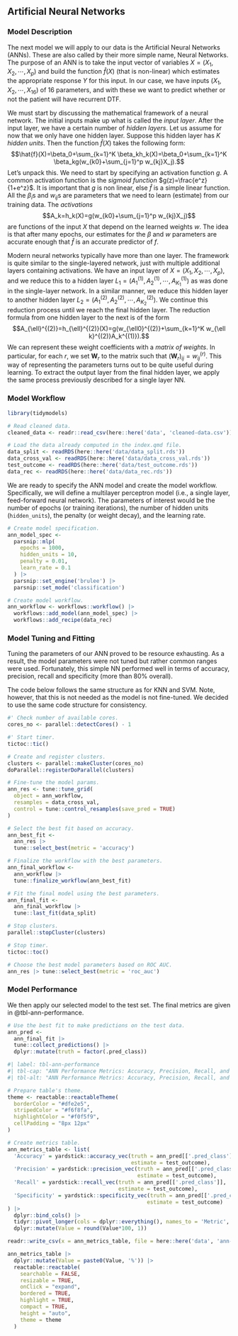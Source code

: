 
## Artificial Neural Networks

### Model Description

The next model we will apply to our data is the Artificial Neural Networks (ANNs). These are also called by their more simple name, Neural Networks. The purpose of an ANN is to take the input vector of variables $X = (X_1, X_2, \cdots, X_p)$ and build the function $\hat{f}(X)$ (that is non-linear) which estimates the appropriate response $Y$ for this input. In our case, we have inputs $(X_1, X_2, \cdots, X_{16})$ of $16$ parameters, and with these we want to predict whether or not the patient will have recurrent DTF. 

We must start by discussing the mathematical framework of a neural network. The initial inputs make up what is called the *input layer*. After the input layer, we have a certain number of *hidden layers*. Let us assume for now that we only have one hidden layer. Suppose this hidden layer has $K$ *hidden units*. Then the function $\hat{f}(X)$ takes the following form: $$\hat{f}(X)=\beta_0+\sum_{k=1}^K \beta_kh_k(X)=\beta_0+\sum_{k=1}^K \beta_kg(w_{k0}+\sum_{j=1}^p w_{kj}X_j).$$ Let's unpack this. We need to start by specifying an activation function $g$. A common activation function is the *sigmoid function* $g(z)=\frac{e^z}{1+e^z}$. It is important that $g$ is non linear, else $\hat{f}$ is a simple linear function. All the $\beta_i$s and $w_{ij}$s are parameters that we need to learn (estimate) from our training data. The *activations* $$A_k=h_k(X)=g(w_{k0}+\sum_{j=1}^p w_{kj}X_j)$$ are functions of the input $X$ that depend on the learned weights $w$. The idea is that after many epochs, our estimates for the $\beta$ and $w$ parameters are accurate enough that $\hat{f}$ is an accurate predictor of $f$. 

Modern neural networks typically have more than one layer. The framework is quite similar to the single-layered network, just with multiple additional layers containing activations. We have an input layer of $X=(X_1, X_2, \cdots, X_p)$, and we reduce this to a hidden layer $L_1=(A_1^{(1)}, A_2^{(1)},\cdots,A_{K_1}^{(1)})$ as was done in the single-layer network. In a similar manner, we reduce this hidden layer to another hidden layer $L_2=(A_1^{(2)}, A_2^{(2)}, \cdots, A_{K_2}^{(2)})$. We continue this reduction process until we reach the final hidden layer. The reduction formula from one hidden layer to the next is of the form $$A_{\ell}^{(2)}=h_{\ell}^{(2)}(X)=g(w_{\ell0}^{(2)}+\sum_{k=1}^K w_{\ell k}^{(2)}A_k^{(1)}).$$ We can represent these weight coefficients with a *matrix of weights*. In particular, for each $r$, we set $\mathbf{W}_r$ to the matrix such that $(\mathbf{W}_r)_{ij}=w_{ij}^{(r)}$. This way of representing the parameters turns out to be quite useful during learning. To extract the output layer from the final hidden layer, we apply the same process previously described for a single layer NN. 

<!-- It may also be the case that the output $Y$ is some element of the set $\{0,1,\cdots, m\}$. Here, we need to get from the last hidden layer to some final set of output functions $(\hat{f}_0(X), \hat{f}_1(X), \dots, \hat{f}_m(X))$, where we set $\hat{f}_{\alpha}(X)=\mathbb{P}(Y=\alpha|X)$. Suppose we have $s$ hidden layers. For $t=0, 1, \cdots, m$, we compute a linear model $$Z_t=\beta_{t0}+\sum_{\ell=1}^{K_s}\beta_{m\ell}h_{\ell}^{(s)}(X).$$ Just like with the weights $w$, we can store the $\beta$ coefficients in a matrix $\mathbf{B}$. We can now extract the function outputs using another activation function, the *softmax function*: $$\hat{f}_{\alpha}(X)=\mathbb{P}(Y=\alpha|X)=\frac{e^{Z_{\alpha}}}{\sum_{t=0}^{m}e^{Z_t}}.$$ In summary, we started with a set of inputs $X$ and produced a set of outputs, which correspond to probabilities that an input $X$ produces an output $Y$. The key is that in training, we learn weights that fit the functions $\hat{f}_{\alpha}(X)$ more precisely to the true nature of the system. This allows even data outside our training set to be fit well by the functions -- the entire purpose of machine learning. In order to fit the function well, during training we try to minimize the negative multinomial log-likelihood, or *cross-entropy* of $n$ input/output pairs $(x_i, y_i)$, $$-\sum_{i=1}^n \sum_{\alpha=0}^m y_{im}\log(\hat{f}_{\alpha}(x_i)).$$ -->

<!-- Convolutional Neural Networks, or CNNs, are types of neural networks that have evolved to be quite useful in image recognition and various other machine learning tasks. The point is that they recognize patterns in specific parts of the data, similar to how a human would. It does this by combining two types of hidden layers: *convolution* and *pooling* layers. Convolution layers find small patterns in data, and pooling layers select a prominent subset of these patterns. A convolution layer is built out of many convolution filters, which are templates that determine if some feature appears in data. These filters can be interpreted as matrices, and the layer can thus be interpreted as the convolution of these matrices -- i.e. their product. A pooling layer condenses a large data set into a smaller summary data set. This is often done by splitting the data set into chunks and taking only the maximum value of each chunk. -->

<!-- Recurrent Neural Networks, or RNNs, are neural networks that deal with data that is sequential in nature. For example, time series of temperature, rainfall, wind speed, air quality, etc. We may want to forecast the weather several days ahead, or climate several decades ahead. The task at hand is not exactly like this, but RNNs still may be helpful. As before, we take a sequence of inputs $X=\{X_1, X_2, \cdots, X_L\}$, and we wish to estimate a single output $Y$. We have a hidden layer sequence $\{A_1, A_2, \cdots, A_L\}$ and an output layer sequence $\{O_1, O_2, \cdots, O_L\}$. The sequence $X$ is processed one vector at a time. When $X_{\ell}$ is processed, the activation $A_{\ell}$ is updated using $X_{\ell}$ and $A_{\ell-1}$. Each $A_{\ell}$ produces an output $O_{\ell}$, a prediction for $Y$. We only really care about the last of these outputs, $O_L$, as this is the most refined. Let's look at the details. Suppose each input vector has $p$ components, $(X_{\ell 1}, X_{\ell 2}, \cdots, X_{\ell p})$. Suppose the hidden layer $A_{\ell}$ contains $K$ units $(A_{\ell 1}, A_{\ell 2}, \cdots, A_{\ell K})$. We need a $K\times (p+1)$ matrix $\mathbf{W}$ of weights $w_{kj}$ from $X$ to $A$, a $K\times K$ matrix $\mathbf{U}$ of weights $u_{ks}$ from $A_{\ell-1}$ to $A_{\ell}$, and a $(K+1)$-vector of weights $\beta_k$ for the output layer. We compute each $A$ component using an activation function $g$ in the following manner: $$A_{\ell k}=g\left(w_{k0}+\sum_{j=1}^p w_{kj}X_{\ell j}+\sum_{s=1}^K u_{ks}A_{\ell-1, s}\right).$$ We compute each output in the following manner: $$O_{\ell}=\beta_0+\sum_{k=1}^K \beta_kA_{\ell k}.$$ This gives us a quantitative output. If we would like a binary output, we can add an additional sigmoid activation function. Note that the parameters we are learning are $\mathbf{W}, \mathbf{U}, \mathbf{B}$. Notice that these parameters are shared for all $\ell$. The loss function is the square of the difference between the real output and the expected output: $(Y-O_L)^2$, which only depends upon the final output. Thus we can effectively ignore $O_1, O_2, \cdots, O_{L-1}$. With $n$ input/output pairs $(x_i, y_i)$, the goal of training is to minimize the sum of squares 
$$\sum_{i=1}^n (y_i-o_{iL})^2$$
$$= \sum_{i=1}^n\left(y_i-(\beta_0+\sum_{k=1}^K \beta_k g(w_{k0}+\sum_{j=1}^p w_{kj}x_{iLj}+\sum_{s=1}^K u_{ks}a_{i, L-1, s}))\right),$$ 
where we use the notation $x_i=\{x_{i1}, x_{i2}, \cdots, x_{iL}\}$, and similarly for activations. -->

<!-- Now that we've talked about the framework for neural networks, let us shift gears and talk about model fitting. As mentioned earlier, we need to solve a problem of the form $$\min_{\mathbf{W}, \mathbf{B}}\sum_{i=1}^n(y_i-\hat{f}(x_i))^2,$$ where $\hat{f}$ is our complicated function defined earlier. This function is non-convex and hence there are multiple solutions. There are two ways this is usually done: Slow Learning (gradient descent) and Regularization. We may represent all parameters in one long vector $\theta$. We hence want to solve $$\min_{\theta}\sum_{i=1}^n(y_i-\hat{f}_{\theta}(x_i))^2=\min_{\theta}R(\theta).$$ The idea of gradient descent is very simple: at a local minimum, the derivative (gradient) of the function is zero. We hence continually massage $\theta$ in the direction that makes the gradient smaller. Continue this iteration until the algorithm does not yield an improvement, and we've found a local minimum. Let $\theta^m$ be the $m$th iteration of $\theta$. The gradient $\nabla R(\theta^m)$ is $\frac{\partial R(\theta)}{\partial \theta}$ evaluated at $\theta=\theta^m$. This gives us the direction in which $R(\theta)$ increases most rapidly. We then wish to move $\theta$ a little bit in the opposite direction, i.e., $\theta^{m+1}=\theta^m-\rho \nabla R(\theta^m)$ where $\rho$ is called the *learning rate*. We have that the guess $\theta^{m+1}$ is at least as good as the guess $\theta^m$ because $R(\theta^{m+1})\le R(\theta^m)$. Regularization is similar, it just adds an extra penalty term $\lambda \sum_j \theta_i^2$ to $R(\theta)$ and performs the same process. -->

### Model Workflow

```r

library(tidymodels)

# Read cleaned data.
cleaned_data <- readr::read_csv(here::here('data', 'cleaned-data.csv'))

# Load the data already computed in the index.qmd file.
data_split <- readRDS(here::here('data/data_split.rds'))
data_cross_val <- readRDS(here::here('data/data_cross_val.rds'))
test_outcome <- readRDS(here::here('data/test_outcome.rds'))
data_rec <- readRDS(here::here('data/data_rec.rds'))

```

We are ready to specify the ANN model and create the model workflow. Specifically, we will define a multilayer perceptron model (i.e., a single layer, feed-forward neural network). The parameters of interest would be the number of epochs (or training iterations), the number of hidden units (`hidden_units`), the penalty (or weight decay), and the learning rate.

```r

# Create model specification.
ann_model_spec <-
  parsnip::mlp(
    epochs = 1000,
    hidden_units = 10,
    penalty = 0.01, 
    learn_rate = 0.1
  ) |>
  parsnip::set_engine('brulee') |>
  parsnip::set_mode('classification')

# Create model workflow.
ann_workflow <- workflows::workflow() |>
  workflows::add_model(ann_model_spec) |>
  workflows::add_recipe(data_rec)

```


### Model Tuning and Fitting

Tuning the parameters of our ANN proved to be resource exhausting. As a result, the model parameters were not tuned but rather common ranges were used. Fortunately, this simple NN performed well in terms of accuracy, precision, recall and specificity (more than $80\%$ overall).

The code below follows the same structure as for KNN and SVM. Note, however, that this is not needed as the model is not fine-tuned. We decided to use the same code structure for consistency.

```r

#' Check number of available cores.
cores_no <- parallel::detectCores() - 1

#' Start timer.
tictoc::tic()

# Create and register clusters.
clusters <- parallel::makeCluster(cores_no)
doParallel::registerDoParallel(clusters)

# Fine-tune the model params.
ann_res <- tune::tune_grid(
  object = ann_workflow,
  resamples = data_cross_val,
  control = tune::control_resamples(save_pred = TRUE)
)

# Select the best fit based on accuracy.
ann_best_fit <- 
  ann_res |> 
  tune::select_best(metric = 'accuracy')

# Finalize the workflow with the best parameters.
ann_final_workflow <- 
  ann_workflow |>
  tune::finalize_workflow(ann_best_fit)

# Fit the final model using the best parameters.
ann_final_fit <- 
  ann_final_workflow |> 
  tune::last_fit(data_split)

# Stop clusters.
parallel::stopCluster(clusters)

# Stop timer.
tictoc::toc()

# Choose the best model parameters based on ROC AUC.
ann_res |> tune::select_best(metric = 'roc_auc')

```

### Model Performance

We then apply our selected model to the test set. The final metrics are given in @tbl-ann-performance.

```r

# Use the best fit to make predictions on the test data.
ann_pred <- 
  ann_final_fit |> 
  tune::collect_predictions() |>
  dplyr::mutate(truth = factor(.pred_class))

```


```r
#| label: tbl-ann-performance
#| tbl-cap: "ANN Performance Metrics: Accuracy, Precision, Recall, and Specificity."
#| tbl-alt: "ANN Performance Metrics: Accuracy, Precision, Recall, and Specificity."

# Prepare table's theme.
theme <- reactable::reactableTheme(
  borderColor = "#dfe2e5",
  stripedColor = "#f6f8fa", 
  highlightColor = "#f0f5f9",
  cellPadding = "8px 12px"
)

# Create metrics table.
ann_metrics_table <- list(
  'Accuracy' = yardstick::accuracy_vec(truth = ann_pred[['.pred_class']],
                                       estimate = test_outcome),
  'Precision' = yardstick::precision_vec(truth = ann_pred[['.pred_class']],
                                         estimate = test_outcome),
  'Recall' = yardstick::recall_vec(truth = ann_pred[['.pred_class']],
                                   estimate = test_outcome),
  'Specificity' = yardstick::specificity_vec(truth = ann_pred[['.pred_class']],
                                            estimate = test_outcome)
) |>
  dplyr::bind_cols() |>
  tidyr::pivot_longer(cols = dplyr::everything(), names_to = 'Metric', values_to = 'Value') |>
  dplyr::mutate(Value = round(Value*100, 1))

readr::write_csv(x = ann_metrics_table, file = here::here('data', 'ann-metrics.csv'))

ann_metrics_table |>
  dplyr::mutate(Value = paste0(Value, '%')) |>
  reactable::reactable(
    searchable = FALSE, 
    resizable = TRUE,
    onClick = "expand",
    bordered = TRUE,
    highlight = TRUE, 
    compact = TRUE,
    height = "auto",
    theme = theme
  )

```


